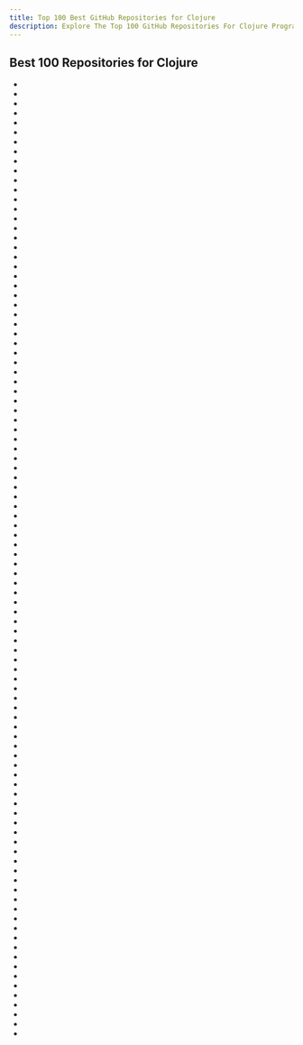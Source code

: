 ```yaml
---
title: Top 100 Best GitHub Repositories for Clojure
description: Explore The Top 100 GitHub Repositories For Clojure Programming Languages Listed Ranked By Most Stargazers And Forks By GitHub Community.
---
```


## Best 100 Repositories for Clojure

- <Badge owner="tonsky" repoName="FiraCode" stars="https://img.shields.io/github/stars/tonsky/FiraCode?style=flat&logoSize=auto" forks="https://img.shields.io/github/forks/tonsky/FiraCode?style=flat&logoSize=auto"/>
- <Badge owner="metabase" repoName="metabase" stars="https://img.shields.io/github/stars/metabase/metabase?style=flat&logoSize=auto" forks="https://img.shields.io/github/forks/metabase/metabase?style=flat&logoSize=auto"/>
- <Badge owner="penpot" repoName="penpot" stars="https://img.shields.io/github/stars/penpot/penpot?style=flat&logoSize=auto" forks="https://img.shields.io/github/forks/penpot/penpot?style=flat&logoSize=auto"/>
- <Badge owner="logseq" repoName="logseq" stars="https://img.shields.io/github/stars/logseq/logseq?style=flat&logoSize=auto" forks="https://img.shields.io/github/forks/logseq/logseq?style=flat&logoSize=auto"/>
- <Badge owner="LightTable" repoName="LightTable" stars="https://img.shields.io/github/stars/LightTable/LightTable?style=flat&logoSize=auto" forks="https://img.shields.io/github/forks/LightTable/LightTable?style=flat&logoSize=auto"/>
- <Badge owner="clojure" repoName="clojurescript" stars="https://img.shields.io/github/stars/clojure/clojurescript?style=flat&logoSize=auto" forks="https://img.shields.io/github/forks/clojure/clojurescript?style=flat&logoSize=auto"/>
- <Badge owner="technomancy" repoName="leiningen" stars="https://img.shields.io/github/stars/technomancy/leiningen?style=flat&logoSize=auto" forks="https://img.shields.io/github/forks/technomancy/leiningen?style=flat&logoSize=auto"/>
- <Badge owner="jepsen-io" repoName="jepsen" stars="https://img.shields.io/github/stars/jepsen-io/jepsen?style=flat&logoSize=auto" forks="https://img.shields.io/github/forks/jepsen-io/jepsen?style=flat&logoSize=auto"/>
- <Badge owner="omcljs" repoName="om" stars="https://img.shields.io/github/stars/omcljs/om?style=flat&logoSize=auto" forks="https://img.shields.io/github/forks/omcljs/om?style=flat&logoSize=auto"/>
- <Badge owner="instantdb" repoName="instant" stars="https://img.shields.io/github/stars/instantdb/instant?style=flat&logoSize=auto" forks="https://img.shields.io/github/forks/instantdb/instant?style=flat&logoSize=auto"/>
- <Badge owner="athensresearch" repoName="athens" stars="https://img.shields.io/github/stars/athensresearch/athens?style=flat&logoSize=auto" forks="https://img.shields.io/github/forks/athensresearch/athens?style=flat&logoSize=auto"/>
- <Badge owner="overtone" repoName="overtone" stars="https://img.shields.io/github/stars/overtone/overtone?style=flat&logoSize=auto" forks="https://img.shields.io/github/forks/overtone/overtone?style=flat&logoSize=auto"/>
- <Badge owner="tonsky" repoName="datascript" stars="https://img.shields.io/github/stars/tonsky/datascript?style=flat&logoSize=auto" forks="https://img.shields.io/github/forks/tonsky/datascript?style=flat&logoSize=auto"/>
- <Badge owner="day8" repoName="re-frame" stars="https://img.shields.io/github/stars/day8/re-frame?style=flat&logoSize=auto" forks="https://img.shields.io/github/forks/day8/re-frame?style=flat&logoSize=auto"/>
- <Badge owner="reagent-project" repoName="reagent" stars="https://img.shields.io/github/stars/reagent-project/reagent?style=flat&logoSize=auto" forks="https://img.shields.io/github/forks/reagent-project/reagent?style=flat&logoSize=auto"/>
- <Badge owner="riemann" repoName="riemann" stars="https://img.shields.io/github/stars/riemann/riemann?style=flat&logoSize=auto" forks="https://img.shields.io/github/forks/riemann/riemann?style=flat&logoSize=auto"/>
- <Badge owner="weavejester" repoName="compojure" stars="https://img.shields.io/github/stars/weavejester/compojure?style=flat&logoSize=auto" forks="https://img.shields.io/github/forks/weavejester/compojure?style=flat&logoSize=auto"/>
- <Badge owner="babashka" repoName="babashka" stars="https://img.shields.io/github/stars/babashka/babashka?style=flat&logoSize=auto" forks="https://img.shields.io/github/forks/babashka/babashka?style=flat&logoSize=auto"/>
- <Badge owner="status-im" repoName="status-mobile" stars="https://img.shields.io/github/stars/status-im/status-mobile?style=flat&logoSize=auto" forks="https://img.shields.io/github/forks/status-im/status-mobile?style=flat&logoSize=auto"/>
- <Badge owner="ring-clojure" repoName="ring" stars="https://img.shields.io/github/stars/ring-clojure/ring?style=flat&logoSize=auto" forks="https://img.shields.io/github/forks/ring-clojure/ring?style=flat&logoSize=auto"/>
- <Badge owner="frankiesardo" repoName="icepick" stars="https://img.shields.io/github/stars/frankiesardo/icepick?style=flat&logoSize=auto" forks="https://img.shields.io/github/forks/frankiesardo/icepick?style=flat&logoSize=auto"/>
- <Badge owner="functional-koans" repoName="clojure-koans" stars="https://img.shields.io/github/stars/functional-koans/clojure-koans?style=flat&logoSize=auto" forks="https://img.shields.io/github/forks/functional-koans/clojure-koans?style=flat&logoSize=auto"/>
- <Badge owner="swannodette" repoName="mori" stars="https://img.shields.io/github/stars/swannodette/mori?style=flat&logoSize=auto" forks="https://img.shields.io/github/forks/swannodette/mori?style=flat&logoSize=auto"/>
- <Badge owner="swarmpit" repoName="swarmpit" stars="https://img.shields.io/github/stars/swarmpit/swarmpit?style=flat&logoSize=auto" forks="https://img.shields.io/github/forks/swarmpit/swarmpit?style=flat&logoSize=auto"/>
- <Badge owner="jepsen-io" repoName="maelstrom" stars="https://img.shields.io/github/stars/jepsen-io/maelstrom?style=flat&logoSize=auto" forks="https://img.shields.io/github/forks/jepsen-io/maelstrom?style=flat&logoSize=auto"/>
- <Badge owner="quil" repoName="quil" stars="https://img.shields.io/github/stars/quil/quil?style=flat&logoSize=auto" forks="https://img.shields.io/github/forks/quil/quil?style=flat&logoSize=auto"/>
- <Badge owner="magomimmo" repoName="modern-cljs" stars="https://img.shields.io/github/stars/magomimmo/modern-cljs?style=flat&logoSize=auto" forks="https://img.shields.io/github/forks/magomimmo/modern-cljs?style=flat&logoSize=auto"/>
- <Badge owner="bhauman" repoName="lein-figwheel" stars="https://img.shields.io/github/stars/bhauman/lein-figwheel?style=flat&logoSize=auto" forks="https://img.shields.io/github/forks/bhauman/lein-figwheel?style=flat&logoSize=auto"/>
- <Badge owner="Engelberg" repoName="instaparse" stars="https://img.shields.io/github/stars/Engelberg/instaparse?style=flat&logoSize=auto" forks="https://img.shields.io/github/forks/Engelberg/instaparse?style=flat&logoSize=auto"/>
- <Badge owner="pedestal" repoName="pedestal" stars="https://img.shields.io/github/stars/pedestal/pedestal?style=flat&logoSize=auto" forks="https://img.shields.io/github/forks/pedestal/pedestal?style=flat&logoSize=auto"/>
- <Badge owner="razum2um" repoName="awesome-clojure" stars="https://img.shields.io/github/stars/razum2um/awesome-clojure?style=flat&logoSize=auto" forks="https://img.shields.io/github/forks/razum2um/awesome-clojure?style=flat&logoSize=auto"/>
- <Badge owner="weavejester" repoName="hiccup" stars="https://img.shields.io/github/stars/weavejester/hiccup?style=flat&logoSize=auto" forks="https://img.shields.io/github/forks/weavejester/hiccup?style=flat&logoSize=auto"/>
- <Badge owner="clojure-cookbook" repoName="clojure-cookbook" stars="https://img.shields.io/github/stars/clojure-cookbook/clojure-cookbook?style=flat&logoSize=auto" forks="https://img.shields.io/github/forks/clojure-cookbook/clojure-cookbook?style=flat&logoSize=auto"/>
- <Badge owner="xtdb" repoName="xtdb" stars="https://img.shields.io/github/stars/xtdb/xtdb?style=flat&logoSize=auto" forks="https://img.shields.io/github/forks/xtdb/xtdb?style=flat&logoSize=auto"/>
- <Badge owner="clj-commons" repoName="aleph" stars="https://img.shields.io/github/stars/clj-commons/aleph?style=flat&logoSize=auto" forks="https://img.shields.io/github/forks/clj-commons/aleph?style=flat&logoSize=auto"/>
- <Badge owner="redplanetlabs" repoName="specter" stars="https://img.shields.io/github/stars/redplanetlabs/specter?style=flat&logoSize=auto" forks="https://img.shields.io/github/forks/redplanetlabs/specter?style=flat&logoSize=auto"/>
- <Badge owner="plumatic" repoName="schema" stars="https://img.shields.io/github/stars/plumatic/schema?style=flat&logoSize=auto" forks="https://img.shields.io/github/forks/plumatic/schema?style=flat&logoSize=auto"/>
- <Badge owner="adamtornhill" repoName="code-maat" stars="https://img.shields.io/github/stars/adamtornhill/code-maat?style=flat&logoSize=auto" forks="https://img.shields.io/github/forks/adamtornhill/code-maat?style=flat&logoSize=auto"/>
- <Badge owner="thheller" repoName="shadow-cljs" stars="https://img.shields.io/github/stars/thheller/shadow-cljs?style=flat&logoSize=auto" forks="https://img.shields.io/github/forks/thheller/shadow-cljs?style=flat&logoSize=auto"/>
- <Badge owner="incanter" repoName="incanter" stars="https://img.shields.io/github/stars/incanter/incanter?style=flat&logoSize=auto" forks="https://img.shields.io/github/forks/incanter/incanter?style=flat&logoSize=auto"/>
- <Badge owner="stuartsierra" repoName="component" stars="https://img.shields.io/github/stars/stuartsierra/component?style=flat&logoSize=auto" forks="https://img.shields.io/github/forks/stuartsierra/component?style=flat&logoSize=auto"/>
- <Badge owner="onyx-platform" repoName="onyx" stars="https://img.shields.io/github/stars/onyx-platform/onyx?style=flat&logoSize=auto" forks="https://img.shields.io/github/forks/onyx-platform/onyx?style=flat&logoSize=auto"/>
- <Badge owner="clojure" repoName="core.async" stars="https://img.shields.io/github/stars/clojure/core.async?style=flat&logoSize=auto" forks="https://img.shields.io/github/forks/clojure/core.async?style=flat&logoSize=auto"/>
- <Badge owner="anmonteiro" repoName="lumo" stars="https://img.shields.io/github/stars/anmonteiro/lumo?style=flat&logoSize=auto" forks="https://img.shields.io/github/forks/anmonteiro/lumo?style=flat&logoSize=auto"/>
- <Badge owner="cognitect" repoName="transit-format" stars="https://img.shields.io/github/stars/cognitect/transit-format?style=flat&logoSize=auto" forks="https://img.shields.io/github/forks/cognitect/transit-format?style=flat&logoSize=auto"/>
- <Badge owner="nextjournal" repoName="clerk" stars="https://img.shields.io/github/stars/nextjournal/clerk?style=flat&logoSize=auto" forks="https://img.shields.io/github/forks/nextjournal/clerk?style=flat&logoSize=auto"/>
- <Badge owner="walmartlabs" repoName="lacinia" stars="https://img.shields.io/github/stars/walmartlabs/lacinia?style=flat&logoSize=auto" forks="https://img.shields.io/github/forks/walmartlabs/lacinia?style=flat&logoSize=auto"/>
- <Badge owner="dakrone" repoName="clj-http" stars="https://img.shields.io/github/stars/dakrone/clj-http?style=flat&logoSize=auto" forks="https://img.shields.io/github/forks/dakrone/clj-http?style=flat&logoSize=auto"/>
- <Badge owner="clj-commons" repoName="kibit" stars="https://img.shields.io/github/stars/clj-commons/kibit?style=flat&logoSize=auto" forks="https://img.shields.io/github/forks/clj-commons/kibit?style=flat&logoSize=auto"/>
- <Badge owner="seancorfield" repoName="honeysql" stars="https://img.shields.io/github/stars/seancorfield/honeysql?style=flat&logoSize=auto" forks="https://img.shields.io/github/forks/seancorfield/honeysql?style=flat&logoSize=auto"/>
- <Badge owner="boot-clj" repoName="boot" stars="https://img.shields.io/github/stars/boot-clj/boot?style=flat&logoSize=auto" forks="https://img.shields.io/github/forks/boot-clj/boot?style=flat&logoSize=auto"/>
- <Badge owner="taoensso" repoName="sente" stars="https://img.shields.io/github/stars/taoensso/sente?style=flat&logoSize=auto" forks="https://img.shields.io/github/forks/taoensso/sente?style=flat&logoSize=auto"/>
- <Badge owner="clj-kondo" repoName="clj-kondo" stars="https://img.shields.io/github/stars/clj-kondo/clj-kondo?style=flat&logoSize=auto" forks="https://img.shields.io/github/forks/clj-kondo/clj-kondo?style=flat&logoSize=auto"/>
- <Badge owner="marick" repoName="Midje" stars="https://img.shields.io/github/stars/marick/Midje?style=flat&logoSize=auto" forks="https://img.shields.io/github/forks/marick/Midje?style=flat&logoSize=auto"/>
- <Badge owner="arcadia-unity" repoName="Arcadia" stars="https://img.shields.io/github/stars/arcadia-unity/Arcadia?style=flat&logoSize=auto" forks="https://img.shields.io/github/forks/arcadia-unity/Arcadia?style=flat&logoSize=auto"/>
- <Badge owner="replikativ" repoName="datahike" stars="https://img.shields.io/github/stars/replikativ/datahike?style=flat&logoSize=auto" forks="https://img.shields.io/github/forks/replikativ/datahike?style=flat&logoSize=auto"/>
- <Badge owner="cgrand" repoName="enlive" stars="https://img.shields.io/github/stars/cgrand/enlive?style=flat&logoSize=auto" forks="https://img.shields.io/github/forks/cgrand/enlive?style=flat&logoSize=auto"/>
- <Badge owner="dundalek" repoName="closh" stars="https://img.shields.io/github/stars/dundalek/closh?style=flat&logoSize=auto" forks="https://img.shields.io/github/forks/dundalek/closh?style=flat&logoSize=auto"/>
- <Badge owner="fulcrologic" repoName="fulcro" stars="https://img.shields.io/github/stars/fulcrologic/fulcro?style=flat&logoSize=auto" forks="https://img.shields.io/github/forks/fulcrologic/fulcro?style=flat&logoSize=auto"/>
- <Badge owner="bhauman" repoName="devcards" stars="https://img.shields.io/github/stars/bhauman/devcards?style=flat&logoSize=auto" forks="https://img.shields.io/github/forks/bhauman/devcards?style=flat&logoSize=auto"/>
- <Badge owner="metosin" repoName="malli" stars="https://img.shields.io/github/stars/metosin/malli?style=flat&logoSize=auto" forks="https://img.shields.io/github/forks/metosin/malli?style=flat&logoSize=auto"/>
- <Badge owner="HumbleUI" repoName="HumbleUI" stars="https://img.shields.io/github/stars/HumbleUI/HumbleUI?style=flat&logoSize=auto" forks="https://img.shields.io/github/forks/HumbleUI/HumbleUI?style=flat&logoSize=auto"/>
- <Badge owner="plumatic" repoName="plumbing" stars="https://img.shields.io/github/stars/plumatic/plumbing?style=flat&logoSize=auto" forks="https://img.shields.io/github/forks/plumatic/plumbing?style=flat&logoSize=auto"/>
- <Badge owner="dakrone" repoName="cheshire" stars="https://img.shields.io/github/stars/dakrone/cheshire?style=flat&logoSize=auto" forks="https://img.shields.io/github/forks/dakrone/cheshire?style=flat&logoSize=auto"/>
- <Badge owner="Factual" repoName="drake" stars="https://img.shields.io/github/stars/Factual/drake?style=flat&logoSize=auto" forks="https://img.shields.io/github/forks/Factual/drake?style=flat&logoSize=auto"/>
- <Badge owner="clj-commons" repoName="seesaw" stars="https://img.shields.io/github/stars/clj-commons/seesaw?style=flat&logoSize=auto" forks="https://img.shields.io/github/forks/clj-commons/seesaw?style=flat&logoSize=auto"/>
- <Badge owner="korma" repoName="Korma" stars="https://img.shields.io/github/stars/korma/Korma?style=flat&logoSize=auto" forks="https://img.shields.io/github/forks/korma/Korma?style=flat&logoSize=auto"/>
- <Badge owner="krisajenkins" repoName="yesql" stars="https://img.shields.io/github/stars/krisajenkins/yesql?style=flat&logoSize=auto" forks="https://img.shields.io/github/forks/krisajenkins/yesql?style=flat&logoSize=auto"/>
- <Badge owner="jeremykross" repoName="konstellate" stars="https://img.shields.io/github/stars/jeremykross/konstellate?style=flat&logoSize=auto" forks="https://img.shields.io/github/forks/jeremykross/konstellate?style=flat&logoSize=auto"/>
- <Badge owner="taoensso" repoName="timbre" stars="https://img.shields.io/github/stars/taoensso/timbre?style=flat&logoSize=auto" forks="https://img.shields.io/github/forks/taoensso/timbre?style=flat&logoSize=auto"/>
- <Badge owner="clojure" repoName="core.logic" stars="https://img.shields.io/github/stars/clojure/core.logic?style=flat&logoSize=auto" forks="https://img.shields.io/github/forks/clojure/core.logic?style=flat&logoSize=auto"/>
- <Badge owner="metosin" repoName="reitit" stars="https://img.shields.io/github/stars/metosin/reitit?style=flat&logoSize=auto" forks="https://img.shields.io/github/forks/metosin/reitit?style=flat&logoSize=auto"/>
- <Badge owner="abstracthat" repoName="dactyl-manuform" stars="https://img.shields.io/github/stars/abstracthat/dactyl-manuform?style=flat&logoSize=auto" forks="https://img.shields.io/github/forks/abstracthat/dactyl-manuform?style=flat&logoSize=auto"/>
- <Badge owner="Tensegritics" repoName="ClojureDart" stars="https://img.shields.io/github/stars/Tensegritics/ClojureDart?style=flat&logoSize=auto" forks="https://img.shields.io/github/forks/Tensegritics/ClojureDart?style=flat&logoSize=auto"/>
- <Badge owner="oakes" repoName="Nightcode" stars="https://img.shields.io/github/stars/oakes/Nightcode?style=flat&logoSize=auto" forks="https://img.shields.io/github/forks/oakes/Nightcode?style=flat&logoSize=auto"/>
- <Badge owner="nathanmarz" repoName="cascalog" stars="https://img.shields.io/github/stars/nathanmarz/cascalog?style=flat&logoSize=auto" forks="https://img.shields.io/github/forks/nathanmarz/cascalog?style=flat&logoSize=auto"/>
- <Badge owner="frankiesardo" repoName="auto-parcel" stars="https://img.shields.io/github/stars/frankiesardo/auto-parcel?style=flat&logoSize=auto" forks="https://img.shields.io/github/forks/frankiesardo/auto-parcel?style=flat&logoSize=auto"/>
- <Badge owner="noprompt" repoName="garden" stars="https://img.shields.io/github/stars/noprompt/garden?style=flat&logoSize=auto" forks="https://img.shields.io/github/forks/noprompt/garden?style=flat&logoSize=auto"/>
- <Badge owner="facebookarchive" repoName="duckling_old" stars="https://img.shields.io/github/stars/facebookarchive/duckling_old?style=flat&logoSize=auto" forks="https://img.shields.io/github/forks/facebookarchive/duckling_old?style=flat&logoSize=auto"/>
- <Badge owner="plexus" repoName="chestnut" stars="https://img.shields.io/github/stars/plexus/chestnut?style=flat&logoSize=auto" forks="https://img.shields.io/github/forks/plexus/chestnut?style=flat&logoSize=auto"/>
- <Badge owner="clojure" repoName="core.typed" stars="https://img.shields.io/github/stars/clojure/core.typed?style=flat&logoSize=auto" forks="https://img.shields.io/github/forks/clojure/core.typed?style=flat&logoSize=auto"/>
- <Badge owner="originrose" repoName="cortex" stars="https://img.shields.io/github/stars/originrose/cortex?style=flat&logoSize=auto" forks="https://img.shields.io/github/forks/originrose/cortex?style=flat&logoSize=auto"/>
- <Badge owner="clojure-liberator" repoName="liberator" stars="https://img.shields.io/github/stars/clojure-liberator/liberator?style=flat&logoSize=auto" forks="https://img.shields.io/github/forks/clojure-liberator/liberator?style=flat&logoSize=auto"/>
- <Badge owner="venantius" repoName="ultra" stars="https://img.shields.io/github/stars/venantius/ultra?style=flat&logoSize=auto" forks="https://img.shields.io/github/forks/venantius/ultra?style=flat&logoSize=auto"/>
- <Badge owner="weavejester" repoName="integrant" stars="https://img.shields.io/github/stars/weavejester/integrant?style=flat&logoSize=auto" forks="https://img.shields.io/github/forks/weavejester/integrant?style=flat&logoSize=auto"/>
- <Badge owner="tolitius" repoName="mount" stars="https://img.shields.io/github/stars/tolitius/mount?style=flat&logoSize=auto" forks="https://img.shields.io/github/forks/tolitius/mount?style=flat&logoSize=auto"/>
- <Badge owner="babashka" repoName="sci" stars="https://img.shields.io/github/stars/babashka/sci?style=flat&logoSize=auto" forks="https://img.shields.io/github/forks/babashka/sci?style=flat&logoSize=auto"/>
- <Badge owner="oracle-samples" repoName="clara-rules" stars="https://img.shields.io/github/stars/oracle-samples/clara-rules?style=flat&logoSize=auto" forks="https://img.shields.io/github/forks/oracle-samples/clara-rules?style=flat&logoSize=auto"/>
- <Badge owner="datacrypt-project" repoName="hitchhiker-tree" stars="https://img.shields.io/github/stars/datacrypt-project/hitchhiker-tree?style=flat&logoSize=auto" forks="https://img.shields.io/github/forks/datacrypt-project/hitchhiker-tree?style=flat&logoSize=auto"/>
- <Badge owner="clojure" repoName="core.match" stars="https://img.shields.io/github/stars/clojure/core.match?style=flat&logoSize=auto" forks="https://img.shields.io/github/forks/clojure/core.match?style=flat&logoSize=auto"/>
- <Badge owner="hugoduncan" repoName="criterium" stars="https://img.shields.io/github/stars/hugoduncan/criterium?style=flat&logoSize=auto" forks="https://img.shields.io/github/forks/hugoduncan/criterium?style=flat&logoSize=auto"/>
- <Badge owner="yqrashawn" repoName="GokuRakuJoudo" stars="https://img.shields.io/github/stars/yqrashawn/GokuRakuJoudo?style=flat&logoSize=auto" forks="https://img.shields.io/github/forks/yqrashawn/GokuRakuJoudo?style=flat&logoSize=auto"/>
- <Badge owner="clojure-lsp" repoName="clojure-lsp" stars="https://img.shields.io/github/stars/clojure-lsp/clojure-lsp?style=flat&logoSize=auto" forks="https://img.shields.io/github/forks/clojure-lsp/clojure-lsp?style=flat&logoSize=auto"/>
- <Badge owner="taoensso" repoName="carmine" stars="https://img.shields.io/github/stars/taoensso/carmine?style=flat&logoSize=auto" forks="https://img.shields.io/github/forks/taoensso/carmine?style=flat&logoSize=auto"/>
- <Badge owner="cemerick" repoName="friend" stars="https://img.shields.io/github/stars/cemerick/friend?style=flat&logoSize=auto" forks="https://img.shields.io/github/forks/cemerick/friend?style=flat&logoSize=auto"/>
- <Badge owner="juji-io" repoName="datalevin" stars="https://img.shields.io/github/stars/juji-io/datalevin?style=flat&logoSize=auto" forks="https://img.shields.io/github/forks/juji-io/datalevin?style=flat&logoSize=auto"/>
- <Badge owner="noprompt" repoName="frak" stars="https://img.shields.io/github/stars/noprompt/frak?style=flat&logoSize=auto" forks="https://img.shields.io/github/forks/noprompt/frak?style=flat&logoSize=auto"/>
- <Badge owner="duct-framework" repoName="duct" stars="https://img.shields.io/github/stars/duct-framework/duct?style=flat&logoSize=auto" forks="https://img.shields.io/github/forks/duct-framework/duct?style=flat&logoSize=auto"/>
- <Badge owner="clojure" repoName="test.check" stars="https://img.shields.io/github/stars/clojure/test.check?style=flat&logoSize=auto" forks="https://img.shields.io/github/forks/clojure/test.check?style=flat&logoSize=auto"/>
- <Badge owner="metosin" repoName="compojure-api" stars="https://img.shields.io/github/stars/metosin/compojure-api?style=flat&logoSize=auto" forks="https://img.shields.io/github/forks/metosin/compojure-api?style=flat&logoSize=auto"/>
